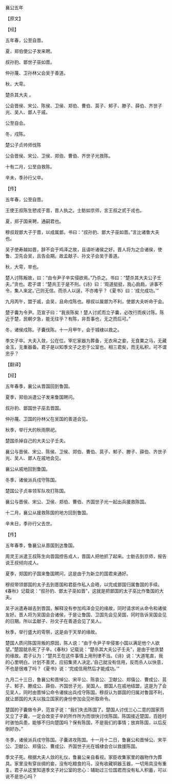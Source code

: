 

襄公五年

【原文】

【经】

五年春，公至自晋。

夏，郑伯使公子发来聘。

叔孙豹、鄫世子巫如晋。

仲孙蔑、卫孙林父会吴于善道。

秋，大雩。

楚杀其大夫 。

公会晋侯、宋公、陈侯、卫侯、郑伯、曹伯、莒子、邾子、滕子、薛伯、齐世子光、吴人、鄫人于戚。

公至自会。

冬，戍陈。

楚公子贞帅师伐陈

公会晋侯、宋公、卫侯、郑伯、曹伯、齐世子光救陈。

十有二月，公至自救陈。

辛未，季孙行父卒。

【传】

五年春，公至自晋。

王使王叔陈生愬戎于晋，晋人执之。士鲂如京师，言王叔之贰于戎也。

夏，郑子国来聘，通嗣君也。

穆叔觌鄫大子于晋，以成属鄫。书曰：“叔孙豹、鄫大子巫如晋。”言比诸鲁大夫也。

吴子使寿越如晋，辞不会于鸡泽之故，且请听诸侯之好。晋人将为之合诸侯，使鲁、卫先会吴，且告会期。故孟献子、孙文子会吴于善道。

秋，大雩，旱也。

楚人讨陈叛故，曰：“由令尹子辛实侵欲焉。”乃杀之。书曰：“楚杀其大夫公子壬夫。”贪也。君子谓：“楚共王于是不刑。《诗》曰：‘周道挺挺，我心扃扃，讲事不令，集人来定。’己则无信。而杀人以逞，不亦难乎？《夏书》曰：‘成允成功。’”

九月丙午，盟于戚，会吴，且命戍陈也。穆叔以属鄫为不利，使鄫大夫听命于会。

楚子囊为令尹。范宣子曰：“我丧陈矣！楚人讨贰而立子囊，必改行而疾讨陈。陈近于楚，民朝夕急，能无往乎？有陈，非吾事也，无之而后可。”

冬，诸侯戍陈。子囊伐陈。十一月甲午，会于城棣以救之。

季文子卒。大夫入敛，公在位。宰庀家器为葬备，无衣帛之妾，无食粟之马，无藏金玉，无重器备。君子是以知季文子之忠于公室也。相三君矣，而无私积，可不谓忠乎？

【翻译】

【经】

五年春季，襄公从晋国回到鲁国。

夏季，郑伯派遣公子发来鲁国聘问。

叔孙豹、鄫国世子巫去晋国。

仲孙蔑、卫国的孙林父在吴国的善道会见。

秋季，举行大的秋雨祭祀。

楚国杀掉自己的大夫公子壬夫。

襄公与晋侯、宋公、陈侯、卫侯、郑伯、曹伯、莒子、邾子、滕子、薛伯、齐世子光、吴人、鄫人在戚地会见。

襄公从戚地回到鲁国。

冬季，诸侯派兵戍守陈国。

楚国公子贞率领军队攻打陈国。

襄公与晋侯、宋公、卫侯、郑伯、曹伯、齐国世子光一起出兵援救陈国。

十二月，襄公从援救陈国的地方回到鲁国。

辛未日，季孙行父去世。

【传】

五年春季，鲁襄公从晋国到达鲁国。

周灵王派遣王叔陈生向晋国控告戎人，晋国人把他抓了起来。士鲂去到京师，报告说王叔倾向戎人。

夏季，郑国的子国来鲁国聘问，这是由于为新立的国君来通好。

穆叔带领鄫国的太子去到晋国和君臣作私人会晤，以完成鄫国归属鲁国的手续。《春秋》记载说：“叔孙豹、鄫太子巫如晋”，这就是把鄫国的太子巫比作鲁国的大夫。

吴子派遣寿越去到晋国，解释没有参加鸡泽会见的缘故，同时请求听从命令和诸侯友好。晋人将为吴国会合诸侯，于是让鲁国、卫国先会见吴国，同时告诉吴国会见的日期。所以孟献子、孙文子在善道会见了吴人。

秋季，举行盛大的雩祭，这是由于天旱的缘故。

楚国人质问陈国背叛的原因，陈人说：“由于令尹子辛侵害小国以满足他个人欲望。”楚国就杀死了子辛。《春秋》记载说：“楚杀其大夫公子壬夫”，是由于他贪婪的缘故。君子认为：“楚共王在这件事情上用刑律不当。《诗》说：‘大道笔直，我的心里明白。计划不善灵，应招集贤人决定。’自己就没有信用，反而杀人以快意，不也是很难了吗？《夏书》说：‘完成信用然后才能成功。’”

九月二十三日，鲁襄公和晋悼公、宋平公、陈哀公、卫献公、郑僖公、曹成公、莒子、邾子、滕成公、薛伯、齐国世子光、吴国人、鄫国人在戚地结盟，这是为了会见吴人，同时由晋悼公命令诸侯出兵戍守陈国。穆叔认为鄫国的归属对鲁国不利，就让鄫国的大夫以独立国家的身份参加会见听取命令。

楚国的子囊做令尹，范宣子说：“我们失去陈国了。楚国人讨伐三心二意的国家而又立了子囊，一定会改变子辛的所作所为而很快讨伐陈国。陈国接近楚国，百姓时时骇怕兵患，能够不归向楚国吗？保有陈国，不是我们的事情；放弃陈国，以后反倒好办。”

冬季，诸侯派兵戍守陈国。子囊进攻陈国。十一月十二日，鲁襄公和晋悼公、宋平公、卫献公、郑僖公、曹成公、齐国世子光在城棣会合以救援陈国。

季文子死。根据大夫人敛的礼仪，鲁襄公亲自看视。家臣收集家里的器物作为葬具。家里没有穿丝绸的妾，没有吃粮食的马，没有收藏铜器玉器，一切用具没有重复。君子从这里知道季文子对公室的忠心：辅助过三位国君而没有私人积蓄，可以说不是忠心吗？

